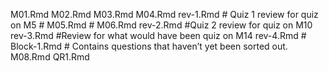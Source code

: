 M01.Rmd
M02.Rmd
M03.Rmd
M04.Rmd
rev-1.Rmd # Quiz 1 review for quiz on M5 
# M05.Rmd
# M06.Rmd
rev-2.Rmd #Quiz 2 review for quiz on M10 
rev-3.Rmd #Review for what would have been quiz on M14
rev-4.Rmd
# Block-1.Rmd # Contains questions that haven't yet been sorted out.
M08.Rmd
QR1.Rmd
